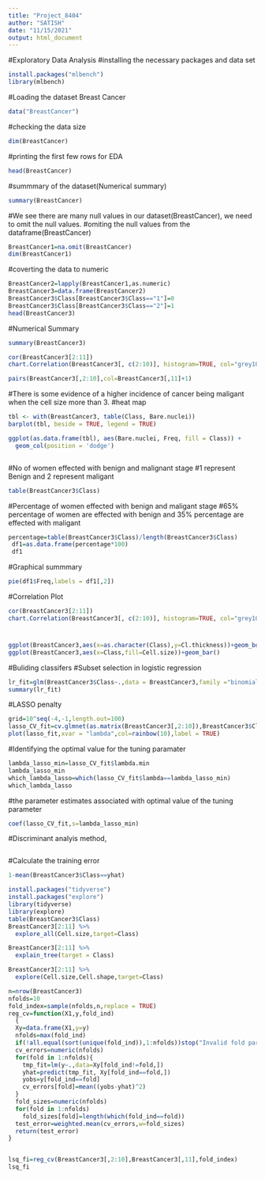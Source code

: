 ```yaml
---
title: "Project_8404"
author: "SATISH"
date: "11/15/2021"
output: html_document
---
```



#Exploratory Data Analysis
#installing the necessary packages and data set
```r
install.packages("mlbench")
library(mlbench)
```

#Loading the dataset Breast Cancer
```r
data("BreastCancer")
```
#checking the data size
```r
dim(BreastCancer)
```
#printing the first few rows for EDA
```r
head(BreastCancer)
```
#summmary of the dataset(Numerical summary)
```r
summary(BreastCancer)
```
#We see there are many null values in our dataset(BreastCancer), we need to omit the null values.
#omiting the null values from the dataframe(BreastCancer)
```r
BreastCancer1=na.omit(BreastCancer)
dim(BreastCancer1)
```
#coverting the data to numeric
```r

BreastCancer2=lapply(BreastCancer1,as.numeric)
BreastCancer3=data.frame(BreastCancer2)
BreastCancer3$Class[BreastCancer3$Class=="1"]=0
BreastCancer3$Class[BreastCancer3$Class=="2"]=1
head(BreastCancer3)
```
#Numerical Summary
```r
summary(BreastCancer3)
```


```r
cor(BreastCancer3[2:11])
chart.Correlation(BreastCancer3[, c(2:10)], histogram=TRUE, col="grey10", pch=1, main="Cancer Means")
```


```r
pairs(BreastCancer3[,2:10],col=BreastCancer3[,11]+1)
```
#There is some evidence of a higher incidence of cancer being maligant when the cell size more than 3.
#heat map
```r
tbl <- with(BreastCancer3, table(Class, Bare.nuclei))
barplot(tbl, beside = TRUE, legend = TRUE)

ggplot(as.data.frame(tbl), aes(Bare.nuclei, Freq, fill = Class)) +     
  geom_col(position = 'dodge')



```

#No of women effected with benign and malignant stage
#1 represent Benign and 2 represent maligant
```r
table(BreastCancer3$Class)
```
#Percentage of women effected with benign and maligant stage
#65% percentage of women are effected with benign and 35% percentage are effected with maligant
```r
percentage=table(BreastCancer3$Class)/length(BreastCancer3$Class)
 df1=as.data.frame(percentage*100)
 df1
```

#Graphical summmary
```r
pie(df1$Freq,labels = df1[,2])

```
#Correlation Plot
```r
cor(BreastCancer3[2:11])
chart.Correlation(BreastCancer3[, c(2:10)], histogram=TRUE, col="grey10", pch=1, main="Cancer Means")
```
#

```r
ggplot(BreastCancer3,aes(x=as.character(Class),y=Cl.thickness))+geom_boxplot()
ggplot(BreastCancer3,aes(x=Class,fill=Cell.size))+geom_bar()
```

#Buliding classifers
#Subset selection in logistic regression
```r
lr_fit=glm(BreastCancer3$Class~.,data = BreastCancer3,family ="binomial")
summary(lr_fit)
```
#LASSO penalty
```r
grid=10^seq(-4,-1,length.out=100)
lasso_CV_fit=cv.glmnet(as.matrix(BreastCancer3[,2:10]),BreastCancer3$Class,family="binomial",alpha=1,standardize=FALSE,lambda=grid,type.measure = "class")
plot(lasso_fit,xvar = "lambda",col=rainbow(10),label = TRUE)
```
#Identifying the optimal value for the tuning paramater
```r
lambda_lasso_min=lasso_CV_fit$lambda.min
lambda_lasso_min
which_lambda_lasso=which(lasso_CV_fit$lambda==lambda_lasso_min)
which_lambda_lasso
```
#the parameter estimates associated with optimal value of the tuning parameter
```r
coef(lasso_CV_fit,s=lambda_lasso_min)
```

#Discriminant analyis method,
```r

```
#Calculate the training error
```r
1-mean(BreastCancer3$Class==yhat)
```


```r
install.packages("tidyverse")
install.packages("explore")
library(tidyverse)
library(explore)
table(BreastCancer3$Class)
BreastCancer3[2:11] %>%
  explore_all(Cell.size,target=Class)

BreastCancer3[2:11] %>%
  explain_tree(target = Class)

BreastCancer3[2:11] %>%
  explore(Cell.size,Cell.shape,target=Class)
```


```r
n=nrow(BreastCancer3)
nfolds=10
fold_index=sample(nfolds,n,replace = TRUE)
reg_cv=function(X1,y,fold_ind)
  {
  Xy=data.frame(X1,y=y)
  nfolds=max(fold_ind)
  if(!all.equal(sort(unique(fold_ind)),1:nfolds))stop("Invalid fold partition.")
  cv_errors=numeric(nfolds)
  for(fold in 1:nfolds){
    tmp_fit=lm(y~.,data=Xy[fold_ind!=fold,])
    yhat=predict(tmp_fit, Xy[fold_ind==fold,])
    yobs=y[fold_ind==fold]
    cv_errors[fold]=mean((yobs-yhat)^2)
  }
  fold_sizes=numeric(nfolds)
  for(fold in 1:nfolds)
    fold_sizes[fold]=length(which(fold_ind==fold))
  test_error=weighted.mean(cv_errors,w=fold_sizes)
  return(test_error)
}
```


```r

```

```r
lsq_fi=reg_cv(BreastCancer3[,2:10],BreastCancer3[,11],fold_index)
lsq_fi
```

